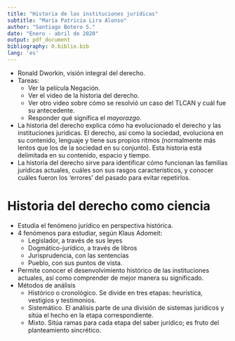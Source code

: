 ```yaml
---
title: "Historia de las instituciones jurídicas"
subtitle: "María Patricia Lira Alonso"
author: "Santiago Botero S."
date: "Enero - abril de 2020"
output: pdf_document
bibliography: 0.biblio.bib
lang: 'es'
---
```


+ Ronald Dworkin, visión integral del derecho.
+ Tareas:
    - Ver la película Negación.
    - Ver el video de la historia del derecho.
    - Ver otro video sobre cómo se resolvió un caso del TLCAN y cuál fue su
        antecedente.
    - Responder qué significa el *mayorazgo*.

+ La historia del derecho explica cómo ha evolucionado el derecho y las
    instituciones jurídicas. El derecho, así como la sociedad, evoluciona en su
    contenido, lenguaje y tiene sus propios ritmos (normalmente más lentos que
    los de la sociedad en su conjunto). Esta historia está delimitada en su
    contenido, espacio y tiempo.
+ La historia del derecho sirve para identificar cómo funcionan las familias
    jurídicas actuales, cuáles son sus rasgos característicos, y conocer
    cuáles fueron los 'errores' del pasado para evitar repetirlos.

# Historia del derecho como ciencia

+ Estudia el fenómeno jurídico en perspectiva histórica.
+ 4 fenómenos para estudiar, según Klaus Adomeit:
    - Legislador, a través de sus leyes
    - Dogmático-jurídico, a través de libros
    - Jurisprudencia, con las sentencias
    - Pueblo, con sus puntos de vista.
+ Permite conocer el desenvolvimiento histórico de las instituciones actuales,
    así como comprender de mejor manera su significado.
+ Métodos de análisis
    - Histórico o cronológico. Se divide en tres etapas: heurística, vestigios
        y testimonios.
    - Sistemático. El análisis parte de una división de sistemas jurídicos y
        sitúa el hecho en la etapa correspondiente.
    - Mixto. Sitúa ramas para cada etapa del saber jurídico; es fruto del
        planteamiento sincrético.
